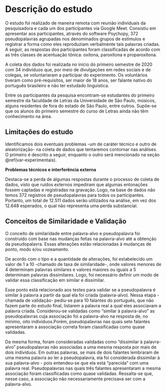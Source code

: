 # Descrição do estudo {#descricao-estudo}

O estudo foi realizado de maneira remota com reunião individuais da pesquisadora 
e cada um dos participantes via Google Meet. Consistiu em apresentar
aos participantes, através do software Psychopy, 372 pseudopalavras agrupadas nos
denominados grupos de estímulos e registrar a forma como eles reproduziam verbalmente
tais palavras criadas. A seguir, as respostas dos participantes foram classificadas de acordo com as três classes de acentuação tônica: oxítona, paroxítona e proparoxítona.

A coleta dos dados foi realizada no início do primeiro semestre de 2020 com 34
indivíduos que, por meio de divulgações em redes sociais e de colegas, se
voluntariaram a participar do experimento. Os voluntários tiveram como pré-requisitos,
ser maior de 18 anos, ser falante nativo do português brasileiro e não ter estudado
linguística. 

Entre os participantes da pesquisa encontram-se estudantes do primeiro semestre da
faculdade de Letras da Universidade de São Paulo, músicos, alguns residentes de fora 
do estado de São Paulo, entre outros. Supõe-se que os alunos do primeiro semestre 
do curso de Letras ainda não têm conhecimento na área. 

## Limitações do estudo

Identificamos dois eventuais problemas -um de caráter técnico e outro de aleatorização-
na coleta de dados que tentaremos contornar nas análises. O primeiro é descrito a
seguir, enquanto o outro será mencionado na seção \@ref(var-experimentais). 

__Problemas técnicos e interferência externa__

Destaca-se a perda de algumas respostas durante o processo de coleta de dados,
visto que ruídos externos impediram que algumas entonações fossem captadas e 
registradas na gravação. Logo, na base de dados não temos 372 registros de 
pseudopalavras para todos os participantes. Portanto, um total de 12.511 dados serão
utilizados na análise, em vez dos 12.648 esperados, o qual não representa uma perda 
substancial. 


## Conceitos de Similaridade e Validação

O conceito de similaridade entre palavra-alvo e pseudopalavra foi construído com base
nas mudanças feitas na palavra-alvo até a obtenção da pseudopalavra. Essas alterações
estão relacionadas à mudanças de ponto, modo e/ou vozeamento.

De acordo com o tipo e a quantidade de alterações, foi estabelecido um valor de 1 a 10 
-chamado de taxa de similaridade-, onde valores menores de 4 determinam palavras similares
e valores maiores ou iguais a 5 determinam palavras dissimilares. Logo, foi necessário 
definir um modo de validar essa classificação em similar e dissimilar. 

Esse ponto está relacionado aos testes para validar se a pseudopalavra é similar 
à palavra a partir da qual ela foi criada (palavra-alvo). Nessa etapa -chamada de 
validação- pediu-se para 10 falantes do português, que não fazem parte do estudo final,
listarem a palavra real a qual eles associavam a palavra criada. Considerou-se 
validadas como "similar à palavra-alvo" as pseudopalavras cuja associação foi a 
palavra-alvo na resposta de, no mínimo, oito indivíduos.Porém, pseudopalavras nas 
quais sete falantes apresentaram a associação correta foram classificadas como quase 
validadas.  
  
Da mesma forma, foram consideradas validadas como "dissimilar à palavra-alvo" pseudopalavras
não associadas a uma mesma resposta por mais de dois indivíduos. Em outras palavras, se mais
de dois falantes lembraram de uma mesma palavra ao ler a pseudopalavra, ela foi considerada
dissimilar à sua palavra-alvo - pois entendeu-se que ela está "parecida" com uma palavra real.
Pseudopalavras nas quais três falantes apresentaram a mesma associação foram classificadas como
quase validadas. Ressalta-se que, nesse caso, a associação não necessariamente precisava ser 
com a palavra-alvo.




